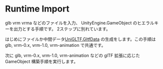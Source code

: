 
# Runtime Import

glb vrm vrma などのファイルを入力、
UnityEngine.GameObject のヒエラルキーを出力とする手順です。
2ステップに別れています。

はじめにファイルか中間データ[UniGLTF.GltfData](/api/runtime-import/gltfdata)  の生成をします。この手順は glb, vrm-0.x, vrm-1.0, vrm-animation で共通です。

次に glb, vrm-0.x, vrm-1.0, vrm-animation などの glTF 拡張に応じた
GameObject 構築手順を実行します。

<DocCardList />

